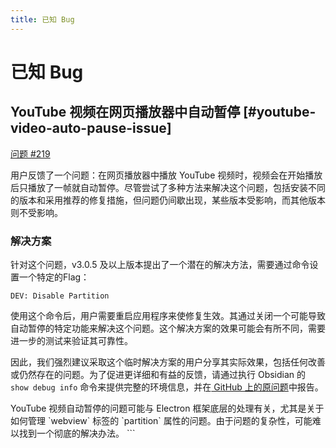 ```yaml
---
title: 已知 Bug
---
```



# 已知 Bug

## YouTube 视频在网页播放器中自动暂停 [#youtube-video-auto-pause-issue]

[问题 #219](https://github.com/PKM-er/media-extended/issues/219)

用户反馈了一个问题：在网页播放器中播放 YouTube 视频时，视频会在开始播放后只播放了一帧就自动暂停。尽管尝试了多种方法来解决这个问题，包括安装不同的版本和采用推荐的修复措施，但问题仍间歇出现，某些版本受影响，而其他版本则不受影响。

### 解决方案

针对这个问题，v3.0.5 及以上版本提出了一个潜在的解决方法，需要通过命令设置一个特定的Flag：

```text copy
DEV: Disable Partition
```

使用这个命令后，用户需要重启应用程序来使修复生效。其通过关闭一个可能导致自动暂停的特定功能来解决这个问题。这个解决方案的效果可能会有所不同，需要进一步的测试来验证其可靠性。

因此，我们强烈建议采取这个临时解决方案的用户分享其实际效果，包括任何改善或仍然存在的问题。为了促进更详细和有益的反馈，请通过执行 Obsidian 的 `show debug info` 命令来提供完整的环境信息，并在[ GitHub 上的原问题](https://github.com/PKM-er/media-extended/issues/219#top)中报告。

<Callout type="info">
  YouTube 视频自动暂停的问题可能与 Electron 框架底层的处理有关，尤其是关于如何管理 `webview` 标签的 `partition` 属性的问题。由于问题的复杂性，可能难以找到一个彻底的解决办法。
</Callout>
```
